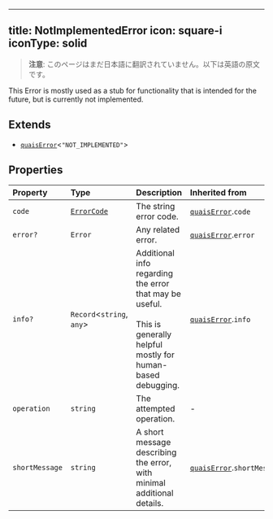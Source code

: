 <!-- AUTO-GENERATED-CONTENT:START (ENGLISH-COPY) -->
---
title: NotImplementedError
icon: square-i
iconType: solid
---

> **注意**: このページはまだ日本語に翻訳されていません。以下は英語の原文です。

This Error is mostly used as a stub for functionality that is intended for the future, but is currently not
implemented.

## Extends

- [`quaisError`](/jp/sdk/content/interfaces/quaisError)\<`"NOT_IMPLEMENTED"`\>

## Properties

| Property | Type | Description | Inherited from |
| :------ | :------ | :------ | :------ |
| `code` | [`ErrorCode`](/jp/sdk/content/type-aliases/ErrorCode) | The string error code. | [`quaisError`](/jp/sdk/content/interfaces/quaisError).`code` |
| `error?` | `Error` | Any related error. | [`quaisError`](/jp/sdk/content/interfaces/quaisError).`error` |
| `info?` | `Record`\<`string`, `any`\> | Additional info regarding the error that may be useful.<br /><br />This is generally helpful mostly for human-based debugging. | [`quaisError`](/jp/sdk/content/interfaces/quaisError).`info` |
| `operation` | `string` | The attempted operation. | - |
| `shortMessage` | `string` | A short message describing the error, with minimal additional details. | [`quaisError`](/jp/sdk/content/interfaces/quaisError).`shortMessage` |
